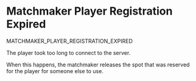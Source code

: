 # Matchmaker Player Registration Expired

<Summary>MATCHMAKER_PLAYER_REGISTRATION_EXPIRED</Summary>

The player took too long to connect to the server.

When this happens, the matchmaker releases the spot that was reserved for the
player for someone else to use.
